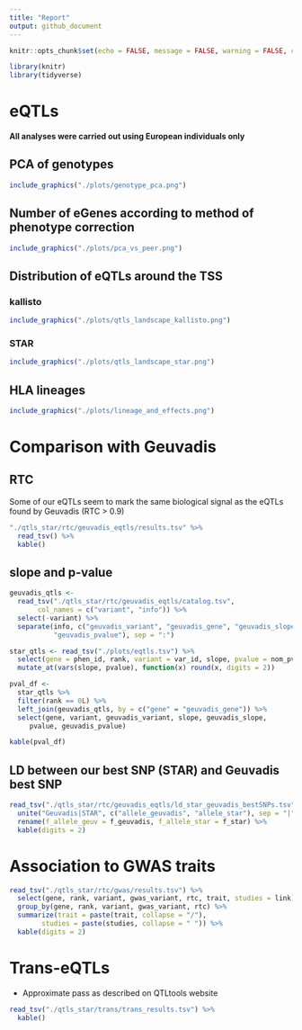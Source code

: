 ```yaml
---
title: "Report"
output: github_document
---
```


```r
knitr::opts_chunk$set(echo = FALSE, message = FALSE, warning = FALSE, comment = "")
```

```r
library(knitr)
library(tidyverse)
```

# eQTLs

**All analyses were carried out using European individuals only**

## PCA of genotypes

```r
include_graphics("./plots/genotype_pca.png")
```

## Number of eGenes according to method of phenotype correction

```r
include_graphics("./plots/pca_vs_peer.png")
```

## Distribution of eQTLs around the TSS

### kallisto

```r
include_graphics("./plots/qtls_landscape_kallisto.png")
```

### STAR

```r
include_graphics("./plots/qtls_landscape_star.png")
```

## HLA lineages

```r
include_graphics("./plots/lineage_and_effects.png")
```

# Comparison with Geuvadis

## RTC

Some of our eQTLs seem to mark the same biological signal as the eQTLs found by
Geuvadis (RTC > 0.9)

```r
"./qtls_star/rtc/geuvadis_eqtls/results.tsv" %>%
  read_tsv() %>%
  kable()
```

## slope and p-value

```r
geuvadis_qtls <- 
  read_tsv("./qtls_star/rtc/geuvadis_eqtls/catalog.tsv",
	   col_names = c("variant", "info")) %>%
  select(-variant) %>%
  separate(info, c("geuvadis_variant", "geuvadis_gene", "geuvadis_slope",
		   "geuvadis_pvalue"), sep = ":")

star_qtls <- read_tsv("./plots/eqtls.tsv") %>%
  select(gene = phen_id, rank, variant = var_id, slope, pvalue = nom_pval) %>%
  mutate_at(vars(slope, pvalue), function(x) round(x, digits = 2))

pval_df <-
  star_qtls %>%
  filter(rank == 0L) %>%
  left_join(geuvadis_qtls, by = c("gene" = "geuvadis_gene")) %>%
  select(gene, variant, geuvadis_variant, slope, geuvadis_slope, 
	 pvalue, geuvadis_pvalue)

kable(pval_df)
```

## LD between our best SNP (STAR) and Geuvadis best SNP

```r
read_tsv("./qtls_star/rtc/geuvadis_eqtls/ld_star_geuvadis_bestSNPs.tsv") %>%
  unite("Geuvadis|STAR", c("allele_geuvadis", "allele_star"), sep = "|") %>%
  rename(f_allele_geuv = f_geuvadis, f_allele_star = f_star) %>%
  kable(digits = 2)
```

# Association to GWAS traits

```r
read_tsv("./qtls_star/rtc/gwas/results.tsv") %>%
  select(gene, rank, variant, gwas_variant, rtc, trait, studies = link) %>%
  group_by(gene, rank, variant, gwas_variant, rtc) %>%
  summarize(trait = paste(trait, collapse = "/"), 
	    studies = paste(studies, collapse = " ")) %>%
  kable(digits = 2)
```

# Trans-eQTLs

- Approximate pass as described on QTLtools website

```r
read_tsv("./qtls_star/trans/trans_results.tsv") %>%
  kable()
```

